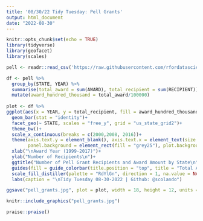 ```yaml
---
title: '08/30/22 Tidy Tuesday: Pell Grants'
output: html_document
date: "2022-08-30"
---
```


```r
knitr::opts_chunk$set(echo = TRUE)
library(tidyverse)
library(geofacet)
library(scales)
```

```r
pell <- readr::read_csv('https://raw.githubusercontent.com/rfordatascience/tidytuesday/master/data/2022/2022-08-30/pell.csv')
```

```r
df <- pell %>%
  group_by(STATE, YEAR) %>%
  summarise(total_award = sum(AWARD), total_recipient = sum(RECIPIENT)) %>%
  mutate(award_hundred_thousand = total_award/100000)
  
plot <- df %>% 
ggplot(aes(x = YEAR, y = total_recipient, fill = award_hundred_thousand))+
  geom_bar(stat = "identity")+
  facet_geo(~ STATE, scales = "free_y", grid = "us_state_grid2")+
  theme_bw()+
  scale_x_continuous(breaks = c(2000,2008, 2016))+
  theme(axis.text.y = element_blank(), axis.text.x = element_text(size = 8), axis.ticks.y = element_blank(), title = element_text(face = "bold", size = 20), legend.position = "bottom", legend.justification = "right", plot.title = element_text(hjust = 0.5), panel.grid.major = element_blank(), panel.grid.minor = element_blank(),
        panel.background = element_rect(fill = "grey25"), plot.background = element_rect(fill = "grey90"), strip.background = element_rect(fill = "grey60"), legend.background = element_rect(fill = "grey90"), legend.title = element_text(size = 13))+
  xlab("\nAward Year (1999-2017)")+
  ylab("Number of Recipients\n")+
  ggtitle("Number of Pell Grant Recipients and Award Amount by State\n")+
  guides(fill = guide_colorbar(title.position = "top", title = "Total Award (in $100,000s)", title.hjust = .5, barwidth = 12))+
  scale_fill_distiller(palette = "RdYlGn", direction = 1, na.value = NA, labels = dollar)+
  labs(caption = "\nTidy Tuesday 08-30-2022 | Github: @scolando")

ggsave("pell_grants.jpg", plot = plot, width = 18, height = 12, units = "in")
```

```r
knitr::include_graphics("pell_grants.jpg")
```

```r
praise::praise()
```

